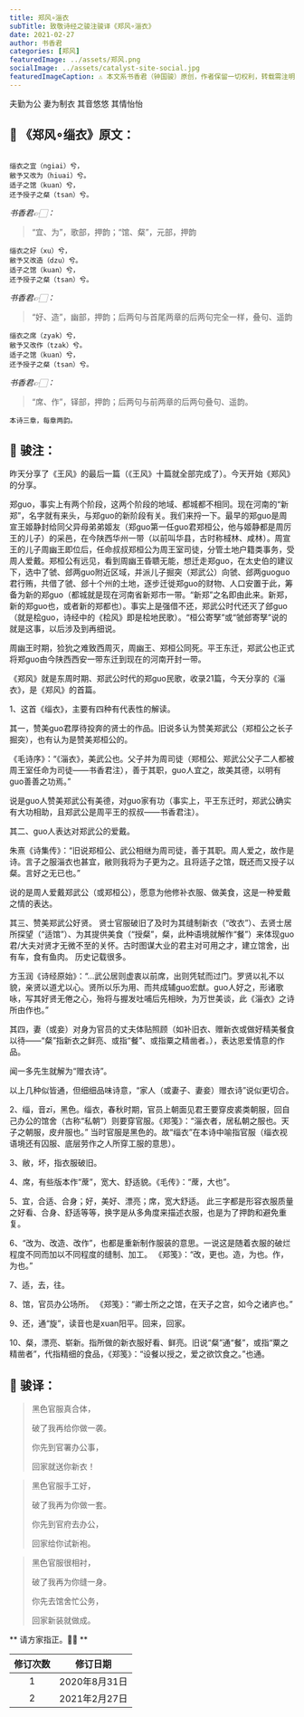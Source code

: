 ```yaml
---
title: 郑风∘淄衣
subTitle: 致敬诗经之骏注骏译《郑风∘淄衣》 
date: 2021-02-27 
author: 书香君
categories: [郑风]
featuredImage: ../assets/郑风.png
socialImage: ../assets/catalyst-site-social.jpg
featuredImageCaption: ⚠️️ 本文系书香君（钟国骏）原创，作者保留一切权利，转载需注明出处。
---
```


夫勤为公
妻为制衣
其音悠悠
其情怡怡

## 🌼 《郑风∘缁衣》原文：
```

缁衣之宜（ngiai）兮，
敝予又改为（hiuai）兮。
适子之馆（kuan）兮，
还予授子之粲（tsan）兮。

```
*书香君👉🏻：* 

> “宜、为”，歌部，押韵；“馆、粲”，元部，押韵

```
缁衣之好（xu）兮，
敝予又改造（dzu）兮。
适子之馆（kuan）兮，
还予授子之粲（tsan）兮。

```
*书香君👉🏻：* 

> “好、造”，幽部，押韵；后两句与首尾两章的后两句完全一样，叠句、遥韵

```
缁衣之席（zyak）兮，
敝予又改作（tzak）兮。
适子之馆（kuan）兮，
还予授子之粲（tsan）兮。

```
*书香君👉🏻：* 

> “席、作”，铎部，押韵；后两句与前两章的后两句叠句、遥韵。

```
本诗三章，每章两韵。

```
## 🍁️ 骏注：

昨天分享了《王风》的最后一篇（《王风》十篇就全部完成了）。今天开始《郑风》的分享。

郑guo，事实上有两个阶段，这两个阶段的地域、都城都不相同。现在河南的“新郑”，名字就有来头，与郑guo的新阶段有关。我们来捋一下。最早的郑guo是周宣王姬静封给同父异母弟弟姬友（郑guo第一任guo君郑桓公，他与姬静都是周厉王的儿子）的采邑，在今陕西华州一带（以前叫华县，古时称棫林、咸林）。周宣王的儿子周幽王即位后，任命叔叔郑桓公为周王室司徒，分管土地户籍类事务，受周人爱戴。郑桓公有远见，看到周幽王昏聩无能，想迁走郑guo，在太史伯的建议下，选中了虢、郐两guo附近区域，并派儿子掘突（郑武公）向虢、郐两guoguo君行贿，共借了虢、郐十个州的土地，逐步迁徙郑guo的财物、人口安置于此，筹备为新的郑guo（都城就是现在河南省新郑市一带。“新郑”之名即由此来。新郑，新的郑guo也，或者新的郑都也）。事实上是强借不还，郑武公时代还灭了郐guo（就是桧guo，诗经中的《桧风》即是桧地民歌）。“桓公寄孥”或“虢郐寄孥”说的就是这事，以后涉及到再细说。

周幽王时期，猃狁之难致西周灭，周幽王、郑桓公同死。平王东迁，郑武公也正式将郑guo由今陕西西安一带东迁到现在的河南开封一带。

《郑风》就是东周时期、郑武公时代的郑guo民歌，收录21篇，今天分享的《淄衣》，是《郑风》的首篇。

1、这首《缁衣》，主要有四种有代表性的解读。

其一，赞美guo君厚待投奔的贤士的作品。旧说多认为赞美郑武公（郑桓公之长子掘突），也有认为是赞美郑桓公的。

《毛诗序》：“《淄衣》，美武公也。父子并为周司徒（郑桓公、郑武公父子二人都被周王室任命为司徒——书香君注），善于其职，guo人宜之，故美其德，以明有guo善善之功焉。”

说是guo人赞美郑武公有美德，对guo家有功（事实上，平王东迁时，郑武公确实有大功相助，且郑武公是周平王的叔叔——书香君注）。

其二、guo人表达对郑武公的爱戴。

朱熹《诗集传》：“旧说郑桓公、武公相继为周司徒，善于其职。周人爱之，故作是诗。言子之服淄衣也甚宜，敝则我将为子更为之。且将适子之馆，既还而又授子以粲。言好之无已也。”

说的是周人爱戴郑武公（或郑桓公），愿意为他修补衣服、做美食，这是一种爱戴之情的表达。

其三、赞美郑武公好贤。
贤士官服破旧了及时为其缝制新衣（“改衣”）、去贤士居所探望（“适馆”）、为其提供美食（“授粲”，粲，此种语境就解作“餐”）来体现guo君/大夫对贤才无微不至的关怀。古时图谋大业的君主对可用之才，建立馆舍，出有车，食有鱼肉。 历史记载很多。

方玉润《诗经原始》：“…武公居则虚衷以前席，出则凭轼而过门。罗贤以礼不以貌，亲贤以道尤以心。贤所以乐为用、而共成辅guo宏猷。guo人好之，形诸歌咏，写其好贤无倦之心，殆将与握发吐哺后先相映，为万世美谈，此《淄衣》之诗所由作也。”

其四，妻（或妾）对身为官员的丈夫体贴照顾（如补旧衣、赠新衣或做好精美餐食以待——“粲”指新衣之鲜亮、或指“餐”、或指粟之精凿者。），表达恩爱情意的作品。

闻一多先生就解为“赠衣诗”。

以上几种似皆通，但细细品味诗意，“家人（或妻子、妻妾）赠衣诗”说似更切合。

2、缁，音zī，黑色。缁衣，春秋时期，官员上朝面见君王要穿皮裘类朝服，回自己办公的馆舍（古称“私朝”）则要穿官服。《郑笺》：“淄衣者，居私朝之服也。天子之朝服，皮弁服也。”
当时官服是黑色的。故“缁衣”在本诗中喻指官服（缁衣视语境还有囚服、底层劳作之人所穿工服的意思）。

3、敝，坏，指衣服破旧。

4、席，有些版本作“蓆”，宽大、舒适貌。《毛传》：“蓆，大也”。

5、宜，合适、合身；好，美好、漂亮；席，宽大舒适。
此三字都是形容衣服质量之好看、合身、舒适等等，换字是从多角度来描述衣服，也是为了押韵和避免重复。

6、“改为、改造、改作”，也都是重新制作服装的意思。一说这是随着衣服的破烂程度不同而加以不同程度的缝制、加工。
《郑笺》：“改，更也。造，为也。作，为也。”

7、适，去，往。

8、馆，官员办公场所。 《郑笺》：“卿士所之之馆，在天子之宫，如今之诸庐也。”

9、还，通“旋”，读音也是xuan阳平。回来，回家。

10、粲，漂亮、崭新。指所做的新衣服好看、鲜亮。旧说“粲”通“餐”，或指“粟之精凿者”，代指精细的食品，《郑笺》：“设餐以授之，爱之欲饮食之。”也通。

## 🍁️ 骏译：

> 黑色官服真合体，
> 
> 破了我再给你做一袭。
> 
> 你先到官署办公事，
> 
> 回家就送你新衣！

> 黑色官服手工好，
> 
> 破了我再为你做一套。
> 
> 你先到官府去办公，
> 
> 回家给你试新袍。

> 黑色官服很相衬，
> 
> 破了我再为你缝一身。
> 
> 你先去馆舍忙公务，
> 
> 回家新装就做成。

** 请方家指正。🙏🏻 **

| 修订次数      | 修订日期 | 
|   :----: |    :----:   | 
| 1    | 2020年8月31日       | 
| 2    | 2021年2月27日       | 
